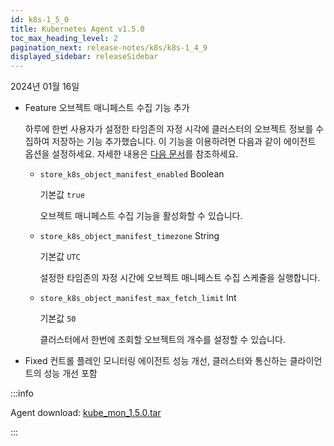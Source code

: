 ```yaml
---
id: k8s-1_5_0
title: Kubernetes Agent v1.5.0
toc_max_heading_level: 2
pagination_next: release-notes/k8s/k8s-1_4_9
displayed_sidebar: releaseSidebar
---
```


2024년 01월 16일

- <Status>Feature</Status> 오브젝트 매니페스트 수집 기능 추가

  하루에 한번 사용자가 설정한 타임존의 자정 시각에 클러스터의 오브젝트 정보를 수집하여 저장하는 기능 추가했습니다. 이 기능을 이용하려면 다음과 같이 에이전트 옵션을 설정하세요. 자세한 내용은 [다음 문서](../../kubernetes/object-manifest)를 참조하세요.
  
  - `store_k8s_object_manifest_enabled` <span class='type'>Boolean</span>

    기본값 `true`

    오브젝트 매니페스트 수집 기능을 활성화할 수 있습니다.

  - `store_k8s_object_manifest_timezone` <span class='type'>String</span>

    기본값 `UTC`

    설정한 타임존의 자정 시간에 오브젝트 매니페스트 수집 스케줄을 실행합니다.

  - `store_k8s_object_manifest_max_fetch_limit` <span class='type'>Int</span>

    기본값 `50`

    클러스터에서 한번에 조회할 오브젝트의 개수를 설정할 수 있습니다.

- <Status>Fixed</Status> 컨트롤 플레인 모니터링 에이전트 성능 개선, 클러스터와 통신하는 클라이언트의 성능 개선 포함

:::info

Agent download: [kube_mon_1.5.0.tar](https://repo.whatap.io/docker/kube_mon_1.5.0.tar)

:::